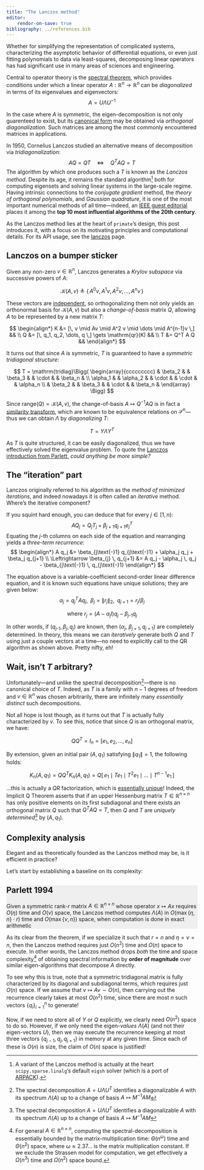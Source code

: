 ```yaml
---
title: "The Lanczos method"
editor: 
    rendor-on-save: true
bibliography: ../references.bib
---
```


Whether for simplifying the representation of complicated systems, characterizing the asymptotic behavior of differential equations, or even just fitting polynomials to data via least-squares, decomposing linear operators has had significant use in many areas of sciences and engineering. 

Central to operator theory is the [spectral theorem](https://en.wikipedia.org/wiki/Spectral_theorem), which provides conditions under which a linear operator $A : \mathbb{R}^n \to \mathbb{R}^n$ can be _diagonalized_ in terms of its eigenvalues and eigenvectors:
$$ A = U \Lambda U^{-1} $$ 

In the case where $A$ is symmetric, the eigen-decomposition is not only guarenteed to exist, but its [canonical form](https://en.wikipedia.org/wiki/Canonical_form) may be obtained via _orthogonal diagonalization_. Such matrices are among the most commonly encountered matrices in applications.
<!-- i.e. by orthogonal $U$ and diagonal $\Lambda$ -->
<!-- the spectral theorem guarentees _orthogonally diagonalizability_, i.e. $U$ is orthogonal and its spectrum $\Lambda(A)$ is real-valued. Though this may seem like a "special case", symmetric matrices are an important class of matrices, as  -->
<!-- it is an important class of matrices as the decomposition is guarenteed to exist and to be canonical such matrices are among the most commonly encountered matrices in applications. -->

In 1950, Cornelius Lanczos studied an alternative means of decomposition via *tridiagonalization*:
$$  AQ = Q T \quad \Leftrightarrow \quad Q^T A Q = T $$
The algorithm by which one produces such a $T$ is known as the *Lanczos method*.
Despite its age, it remains the standard algorithm[^1] both for computing eigensets and solving linear systems in the large-scale regime. Having intrinsic connections to the _conjugate gradient_ method, the _theory of orthogonal polynomials_, and _Gaussian quadrature_, it is one of the most important numerical methods of all time---indeed, an [IEEE guest editorial](https://www.computer.org/csdl/magazine/cs/2000/01/c1022/13rRUxBJhBm) places it among the **top 10 most influential algorithms of the 20th century**.

As the Lanczos method lies at the heart of `primate`'s design, this post introduces it, with a focus on its motivating principles and computational details. For its API usage, see the [lanczos](../reference/diagonalize.lanczos.qmd) page.

<!-- `primate` implements Paige's[@paige] A1 variant of the _Lanczos method_, which is at the heart of most of the packages functionality. In this post, I'll describe the basic theory behind the Lanczos method, with a focus on its time and space complexity.  -->
<!-- In general, the Lanczos method is intrinsically connected to other mathematical constructions, e.g. orthogonal polynomials, gaussian quadrature, conjugate gradient---none of these will be discussed for now.  -->

## Lanczos on a bumper sticker

Given any non-zero $v \in \mathbb{R}^n$, Lanczos generates a _Krylov subspace_ via successive powers of $A$:

$$
\mathcal{K}(A, v) \triangleq \{ \, A^{0} v, A^{1}v, A^{2}v, \dots, A^{n}v \, \}
$$

These vectors are [independent](https://en.wikipedia.org/wiki/Linear_independence), so orthogonalizing them not only yields an orthonormal basis for $\mathcal{K}(A, v)$ but also a _change-of-basis_ matrix $Q$, allowing $A$ to be represented by a new matrix $T$:

$$ 
\begin{align*}
K &= [\, v \mid Av \mid A^2 v \mid \dots \mid A^{n-1}v \,] && \\
Q &= [\, q_1, q_2, \dots, q \,] \gets \mathrm{qr}(K) &&  \\
T &= Q^T A Q &&
\end{align*}
$$

It turns out that since $A$ is symmetric, $T$ is guaranteed to have a _symmetric tridiagonal structure_:

$$
T = \mathrm{tridiag}\Bigg(
\begin{array}{ccccccccc} 
& \beta_2 & & \beta_3 & & \cdot & & \beta_n & \\
\alpha_1 & & \alpha_2 & & \cdot & & \cdot & & \alpha_n \\
& \beta_2 & & \beta_3 & & \cdot & & \beta_n &
\end{array}
\Bigg)
$$

<!-- That's pretty fortunate, because computing the eigen-sets of _any_ tridiagonal matrix $T$ takes just $O(n^2)$ time[^2]! -->
<!-- $Q$ is $A$-invariant[^5] ( -->
Since $\mathrm{range}(Q) = \mathcal{K}(A, v)$, the change-of-basis $A \mapsto Q^{-1} A Q$ is in fact a [similarity transform](https://en.wikipedia.org/wiki/Matrix_similarity), which are known to be equivalence relations on $\mathcal{S}^n$---thus we can obtain $\Lambda$ by _diagonalizing_ $T$:

$$ T = Y \Lambda Y^T $$
<!-- $$ T = Y \Theta Y^T, \mathrm{diag}(Y) = (\theta_1, \theta_2, \dots, \theta_n)$$ -->

As $T$ is quite structured, it can be easily diagonalized, thus we have effectively solved the eigenvalue problem. 
To quote the [Lanczos introduction from Parlett](https://apps.dtic.mil/sti/tr/pdf/ADA289614.pdf), _could anything be more simple?_

## The "iteration" part

Lanczos originally referred to his algorithm as the _method of minimized iterations_, and indeed nowadays it is often called an _iterative_ method. Where's the iterative component?

If you squint hard enough, you can deduce that for every $j \in [1, n)$: 
$$A Q_j = Q_j T_j + \beta_{j+1} q_{j+1} e_{j}^T$$
Equating the $j$-th columns on each side of the equation and rearranging yields a *three-term recurrence*: 
$$ 
\begin{align*}
A q_j &= \beta_{j\text{-}1} q_{j\text{-}1} + \alpha_j q_j + \beta_j q_{j+1} \\
\Leftrightarrow \beta_{j} \, q_{j+1} &= A q_j - \alpha_j \, q_j - \beta_{j\text{-}1} \, q_{j\text{-}1}  
\end{align*}
$$

The equation above is a variable-coefficient second-order linear difference equation, and it is known such equations have unique solutions; they are given below: 
$$
\alpha_j = q_j^T A q_j, \;\; \beta_j = \lVert r_j \rVert_2, \;\; q_{j+1} = r_j / \beta_j
$$

$$
\text{where  } r_j = (A - \alpha_j I)q_j - \beta_{j\text{-}1} q_j
$$

In other words, if ($q_{j\text{-}1}, \beta_j, q_j$) are known, then ($\alpha_j$, $\beta_{j+1}, q_{j+1}$) are completely determined. In theory, this means we can _iteratively_ generate both $Q$ and $T$ using just a couple vectors at a time---no need to explicitly call to the QR algorithm as shown above. Pretty nifty, eh!

## Wait, isn't $T$ arbitrary? 

Unfortunately---and unlike the spectral decomposition[^6]---there is no canonical choice of $T$. Indeed, as $T$ is a family with $n - 1$ degrees of freedom and $v \in \mathbb{R}^n$ was chosen arbitrarily, there are infinitely many _essentially distinct_ such decompositions.

Not all hope is lost though, as it turns out that $T$ is actually fully characterized by $v$. To see this, notice that since $Q$ is an orthogonal matrix, we have: 

$$ Q Q^T = I_n = [e_1, e_2, \dots, e_n] $$

By extension, given an initial pair $(A, q_1)$ satisfying $\lVert q_1 \rVert = 1$, the following holds:

$$
K_n(A, q_1) = Q Q^T K_n(A, q_1) = Q[ \, e_1 \mid T e_1 \mid T^2 e_1 \mid \dots \mid T^{n-1} e_1 \, ]
$$

...this is actually a _QR_ factorization, which is [essentially unique](https://www.math.purdue.edu/~kkloste/cs515fa14/qr-uniqueness.pdf)! Indeed, the Implicit Q Theorem asserts that if an upper Hessenburg matrix $T \in \mathbb{R}^{n \times n}$ has only positive elements on its first subdiagonal and there exists an orthogonal matrix $Q$ such that $Q^T A Q = T$, then $Q$ and $T$ are _uniquely determined_[^6] by $(A, q_1)$. 

<!-- Moreover, so long as $T$ has non-zero subdiagonal entries, its the eigenvalues must be distinct -->

## Complexity analysis 

Elegant and as theoretically founded as the Lanczos method may be, is it efficient in practice? 

Let's start by establishing a baseline on its complexity: 

::: {#thm-line style="background-color: #efefef;"}

## Parlett 1994

Given a symmetric rank-$r$ matrix $A \in \mathbb{R}^{n \times n}$ whose operator $x \mapsto A x$ requires $O(\eta)$ time and $O(\nu)$ space, the Lanczos method computes $\Lambda(A)$ in $O(\max\{\eta, n\}\cdot r)$ time and $O(\max\{\nu, n\})$ space, when computation is done in exact arithmetic

:::

As its clear from the theorem, if we specialize it such that $r = n$ and $\eta = \nu = n$, then the Lanczos method requires just $O(n^2)$ time and $O(n)$ space to execute. In other words, the Lanczos method drops _both_ the time and space complexity[^4] of obtaining spectral information by **order of magnitude** over similar eigen-algorithms that decompose $A$ directly.

To see why this is true, note that a symmetric tridiagonal matrix is fully characterized by its diagonal and subdiagonal terms, which requires just $O(n)$ space. If we assume that $v \mapsto Av \sim O(n)$, then carrying out the recurrence clearly takes at most $O(n^2)$ time, since there are most $n$ such vectors $\{q_i\}_{i=1}^n$ to generate! 

Now, if we need to store all of $Y$ or $Q$ explicitly, we clearly need $O(n^2)$ space to do so. However, if we only need the eigen-_values_ $\Lambda(A)$ (and not their eigen-vectors $U$), then we may execute the recurrence keeping at most three vectors $\{q_{j-1}, q_{j}, q_{j+1}\}$ in memory at any given time. Since each of these is $O(n)$ is size, the claim of $O(n)$ space is justified!

<!-- ## Rayleigh-Ritz approximations

Suppose instead of constructing the full $T \in \mathbb{R}^{n \times n}$, we stop at the $j^{\text{th}}$ iteration, where $1 \leq j < n$. 

$$
T_j = \mathrm{tridiag}\Bigg(
\begin{array}{ccccccccc} 
& \beta_2 & & \beta_3 & & \cdot & & \beta_j & \\
\alpha_1 & & \alpha_2 & & \cdot & & \cdot & & \alpha_j \\
& \beta_2 & & \beta_3 & & \cdot & & \beta_j &
\end{array}
\Bigg)
$$

It is natural to assume that the eigenvalues of $T_j$ approximate some of eigenvalues of $\Lambda(A)$. This intuition not only turns out to be true, but in fact the eigenvalues of $T_j$ are known to be _optimal_ approximations of $\Lambda(A)$ under many appealing notions of optimality. Thus, if we need only to approximate the spectrum of $A$, we may potentially do so using just $j << n$ iterations; indeed, this is the hallmark of the _iterative_ approach to obtaining eigenvalues: 


## Finite-precision

Though elegant as the Lanczos method is, the complexity statements and much of the theory holds only in exact arith

## Pseudocode 

There are several ways to implement the Lanczos method, some of which are "better" than others. Below is pseudocode equivalent to Paige's A27 variant, which has been shown to have a variety of attractive properties. 


There are many extensions that modify the Lanczos method to make it more robust, more computationally efficient, etc., though many of these have non-trivial implications on the space and time complexities. 
 -->



<!-- 
## The Lanczos Iteration

The Lanczos method exposes the spectrum of $A$ by successively projecting onto *Krylov subspaces*. That is, given a symmetric $A \in \mathbb{R}^{n \times n}$ with eigenvalues $\lambda_1 \geq \lambda_2 > \dots \geq \lambda_r > 0$ and a vector $v \in \mathbb{R} \setminus \{0\}$, the order-$j$ Krylov subspaces / Krylov matrices of the pair $(A, v)$ are given by: 

$$
\mathcal{K}_j(A, v) := \mathrm{span}\{ v, Av, A^2 v, \dots, A^{j-1}v \}, \quad \quad K_j(A, v) = [ v \mid Av \mid A^2 v \mid \dots \mid A^{j-1}]
$$ 

Krylov subspaces arise naturally from using the minimal polynomial of $A$ to express $A^{-1}$ in terms of powers of $A$: if $A$ is nonsingular and its minimal polynomial has degree $m$, then $A^{-1}v \in K_m(A, v)$ and $K_m(A, v)$ is an invariant subspace.

The spectral theorem implies that since $A$ is symmetric, it is orthogonally diagonalizable: thus, $\Lambda(A)$ may be obtained by generating an orthonormal basis for $\mathcal{K}_n(A, v)$. To do this, the Lanczos method constructs successive QR factorizations of $K_j(A,v) = Q_j R_j$ for each $j = 1, 2, \dots, n$. Due to $A$'s symmetry and the orthogonality of $Q_j$, we have $q_k^T A q_l = q_l^T A^T q_k = 0$ for $k > l + 1$, implying $T_j = Q_j^T A Q_j$ has a tridiagonal structure: 

$$\begin{equation}
    T_j = \begin{bmatrix} 
    \alpha_1 & \beta_2 & & & \\
    \beta_2 & \alpha_2 & \beta_3 & & \\
     & \beta_3 & \alpha_3 & \ddots & \\
    & & \ddots & \ddots & \beta_{j} \\
    & & & \beta_{j} & \alpha_{j} 
    \end{bmatrix}, \; \beta_j > 0, \; j = 1, 2, \dots, n
\end{equation}
$$ 

Given an initial pair $(A, q_1)$ satisfying $\lVert q_1 \rVert = 1$, one can restrict and project $A$ to its $j$-th Krylov subspace $T_j$ via: $$
\begin{equation}
    A Q_j = Q_j T_j + \beta_{j+1} q_{j+1} e_{j}^T \quad\quad (\beta_j > 0)
\end{equation}
$$ where $Q_j = [\, q_1 \mid q_2 \mid \dots \mid q_j \,]$ is an orthonormal set of vectors mutually orthogonal to $q_{j+1}$. Equating the $j$-th columns on each side of the above and rearranging the terms yields the famed *three-term recurrence*: $$\begin{equation}
     \beta_{j} \, q_{j+1} = A q_j - \alpha_j \, q_j - \beta_{j\text{-}1} \, q_{j\text{-}1}  
\end{equation}
$$ where $\alpha_j = q_j^T A q_j$, $\beta_j = \lVert r_j \rVert_2$, $r_j = (A - \alpha_j I)q_j - \beta_{j\text{-}1} q_j$, and $q_{j+1} = r_j / \beta_j$. The equation above is a variable-coefficient second-order linear difference equation, and such equations have unique solutions: if ($q_{j\text{-}1}, \beta_j, q_j$) are known, then ($\alpha_j$, $\beta_{j+1}, q_{j+1}$) are completely determined. This sequential process which iteratively builds $T_j$ via this three-term recurrence is what is known as the *Lanczos iteration*.

## Uniqueness of $T$

Unfortunately, unlike the spectral decomposition $A = V \Lambda V^T$---which identifies a diagonalizable $A$ with its spectrum $\Lambda(A)$ up to a change of basis $A \mapsto M^{-1} A M$---there is no canonical choice of $T_j$ due to the arbitrary choice of $v$. However, there is a connection between the iterates $K_j(A,v)$ and the full tridiagonalization of $A$: if $Q^T A Q = T$ is tridiagonal and $Q= [\, q_1 \mid q_2 \mid \dots \mid q_n \,]$ is an $n \times n$ orthogonal matrix $Q Q^T = I_n = [e_1, e_2, \dots, e_n]$, then we have: $$
\begin{equation}
    K_n(A, q_1) = Q Q^T K_n(A, q_1) = Q[ \, e_1 \mid T e_1 \mid T^2 e_1 \mid \dots \mid T^{n-1} e_1 \, ]
\end{equation}
$$ *is* the QR factorization of $K_n(A, q_1)$. Thus, tridiagonalizing $A$ with respect to a unit-norm $q_1$ determines $Q$. Indeed, the Implicit Q Theorem asserts that if an upper Hessenburg matrix $T \in \mathbb{R}^{n \times n}$ has only positive elements on its first subdiagonal and there exists an orthogonal matrix $Q$ such that $Q^T A Q = T$, then $Q$ and $T$ are *uniquely* determined by $(A, q_1)$.
 -->

<!-- In some applications, the eigenvectors are not needed all at once (or at all, even). One of the main draws to the Lanczos method is its efficiency: if one can perform $v \mapsto Av$ quickly---say, in $\approx O(n)$ time---then the Lanczos method can construct $\Lambda(A)$ in _just_ [$O(n^2)$ time]{style="color: red;"} and [$O(n)$ space]{style="color: red;"}! 
Moreover, entire method is *matrix free* as the only input to the algorithm is a (fast) matrix-vector product $v \mapsto Av$: one need not store $A$ explicitly to do this for many special types of linear operators.  -->

<!-- Among the main insights of the Lanczos method is that  -->
<!-- This fact is fantastic from a computational point of view: no explicit call to the QR algorithm necessary[^3]! -->

<!-- Thus, tridiagonalizing $A$ with respect to an arbitrary $q_1 \in \mathbb{R}^n$ satisfying $\lVert q_1\rVert = 1$ _determines_ $Q$.  -->


[^1]: A variant of the Lanczos method is actually at the heart `scipy.sparse.linalg`'s default `eigsh` solver (which is a port of [ARPACK](https://en.wikipedia.org/wiki/ARPACK)). 
[^2]: tridiag ref 
[^3]: In fact, there's a strnger 
[^4]: For general $A \in \mathbb{R}^{n \times n}$, computing the spectral-decomposition is essentially bounded by the matrix-multiplication time: $\Theta(n^\omega)$ time and $\Theta(n^2)$ space, where $\omega \approx 2.37\dots$ is the matrix multiplication constant. If we exclude the Strassen model for computation, we get effectively a $\Omega(n^3)$ time and $\Omega(n^2)$ space bound.
[^5]: Recall that if $S \subseteq \mathbb{R}^n$, then $S$ is called an _invariant subspace_ of $A$ or $A$-\emph{invariant} iff $x \in A \implies Ax \in S$ for all $x \in S$
[^6]: The spectral decomposition $A = U \Lambda U^T$ identifies a diagonalizable $A$ with its spectrum $\Lambda(A)$ up to a change of basis $A \mapsto M^{-1} A M$